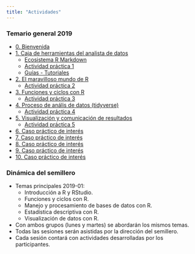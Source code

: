 ```yaml
---
title: "Actividades"
---
```


### Temario general 2019
  
  - [0. Bienvenida](/Actividades/0_Bienvenida.html)
  - [1. Caja de herramientas del analista de datos](/Actividades/1_Intro.html)
      - [Ecosistema R Markdown](/Actividades/1_RMarkdown.html)
      - [Actividad práctica 1](/Actividades/Actividad1.html)
      - [Guías - Tutoriales](/Actividades/GuiasR.html)
  - [2. El maravilloso mundo de R](/Actividades/2_MundoR.html)
      - [Actividad práctica 2](/Actividades/Actividad2.html)
  - [3. Funciones y ciclos con R](3_Funciones.html)
      - [Actividad práctica 3](/Actividades/Actividad3.html)
  - [4. Proceso de anális de datos (tidyverse)](/Actividades/4_Tidy.html)
      - [Actividad práctica 4](/Actividades/Actividad4.html)
  - [5. Visualización y comunicación de resultados](/Actividades/5_Visual.html)
      - [Actividad práctica 5](/Actividades/Actividad5.html)
  - [6. Caso práctico de interés](/Actividades/Caso1.html)
  - [7. Caso práctico de interés](/Actividades/Caso2.html)
  - [8. Caso práctico de interés](/Actividades/Caso3.html)
  - [9. Caso práctico de interés](/Actividades/Caso4.html)
  - [10. Caso práctico de interés](/Actividades/Caso5.html) 
  
### Dinámica del semillero

  - Temas principales 2019-01:
      - Introducción a R y RStudio.
      - Funciones y ciclos con R.
      - Manejo y procesamiento de bases de datos con R.
      - Estadística descriptiva con R.
      - Visualización de datos con R.
  - Con ambos grupos (lunes y martes) se abordarán los mismos temas.
  - Todas las sesiones serán asistidas por la dirección del semillero.
  - Cada sesión contará con actividades desarrolladas por los participantes.